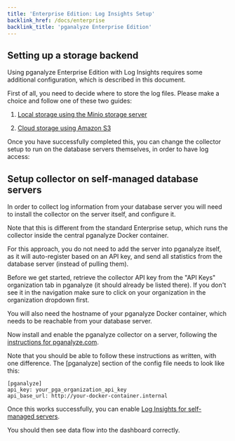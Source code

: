 ```yaml
---
title: 'Enterprise Edition: Log Insights Setup'
backlink_href: /docs/enterprise
backlink_title: 'pganalyze Enterprise Edition'
---
```


## Setting up a storage backend

Using pganalyze Enterprise Edition with Log Insights requires some additional
configuration, which is described in this document.

First of all, you need to decide where to store the log files. Please make a choice
and follow one of these two guides:

1. [Local storage using the Minio storage server](/docs/enterprise/log-insights-local)

2. [Cloud storage using Amazon S3](/docs/enterprise/log-insights-s3)

Once you have successfully completed this, you can change the collector setup
to run on the database servers themselves, in order to have log access:

## Setup collector on self-managed database servers

In order to collect log information from your database server you will need to install the collector on
the server itself, and configure it.

Note that this is different from the standard Enterprise setup, which runs the collector inside the central pganalyze Docker container.

For this approach, you do not need to add the server into pganalyze itself, as it will auto-register based on an API key, and send all statistics from the database server (instead of pulling them).

Before we get started, retrieve the collector API key from the "API Keys" organization tab in pganalyze (it should already be listed there). If you don't see it in the navigation make sure to click on your organization in the organization dropdown first.

You will also need the hostname of your pganalyze Docker container, which needs to be reachable from your database server.

Now install and enable the pganalyze collector on a server, following the [instructions for pganalyze.com](/docs/install/self_managed/00_choose_setup_method).

Note that you should be able to follow these instructions as written, with one difference. The [pganalyze] section of the config file needs to look like this:

```
[pganalyze]
api_key: your_pga_organization_api_key
api_base_url: http://your-docker-container.internal
```

Once this works successfully, you can enable [Log Insights for self-managed servers](/docs/log-insights/setup/self-managed).

You should then see data flow into the dashboard correctly.
